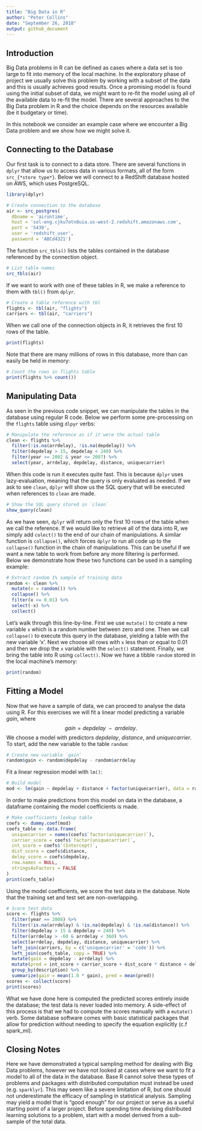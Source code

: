 ```yaml
---
title: "Big Data in R"
author: "Peter Collins"
date: "September 26, 2018"
output: github_document
---
```


## Introduction
Big Data problems in R can be defined as cases where a data set is too large to fit into memory of the local machine. In the exploratory phase of project we usually solve this problem by working with a subset of the data and this is usually achieves good results. Once a promising model is found using the initial subset of data, we might want to re-fit the model using all of the available data to re-fit the model. There are several approaches to the Big Data problem in R and the choice depends on the resources available (be it budgetary or time). 

In this notebook we consider an example case where we encounter a Big Data problem and we show how we might solve it.

## Connecting to the Database
Our first task is to connect to a data store. There are several functions in `dplyr` that allow us to access data in various formats, all of the form `src_{*store type*}`. Below we will connect to a RedShift database hosted on AWS, which uses PostgreSQL.
```r
library(dplyr)

# Create connection to the database
air <- src_postgres(
  dbname = 'airontime', 
  host = 'sol-eng.cjku7otn8uia.us-west-2.redshift.amazonaws.com', 
  port = '5439', 
  user = 'redshift_user', 
  password = 'ABCd4321')
```
The function `src_tbls()` lists the tables contained in the database referenced by the connection object.
```r
# List table names
src_tbls(air)
```
If we want to work with one of these tables in R, we make a reference to them with `tbl()` from `dplyr`.
```r
# Create a table reference with tbl
flights <- tbl(air, "flights")
carriers <- tbl(air, "carriers")
```
When we call one of the connection objects in R, it retrieves the first 10 rows of the table. 
```r
print(flights)
```
Note that there are many millions of rows in this database, more than can easily be held in memory:
``` r
# Count the rows in flights table
print(flights %>% count())
```

## Manipulating Data
As seen in the previous code snippet, we can manipulate the tables in the database using regular R code. Below we perform some pre-processing on the `flights` table using `dlpyr` verbs:
``` r
# Manipulate the reference as if it were the actual table
clean <- flights %>%
  filter(!is.na(arrdelay), !is.na(depdelay)) %>%
  filter(depdelay > 15, depdelay < 240) %>%
  filter(year >= 2002 & year <= 2007) %>%
  select(year, arrdelay, depdelay, distance, uniquecarrier)
```
When this code is run it executes quite fast. This is because `dplyr` uses lazy-evaluation, meaning that the query is only evaluated as needed. If we ask to see `clean`, `dplyr` will show us the SQL query that will be executed when references to `clean` are made.
``` r
# Show the SQL query stored in `clean`
show_query(clean)
```

As we have seen, `dplyr` will return only the first 10 rows of the table when we call the reference. If we would like to retrieve all of the data into R, we simply add `colect()` to the end of our chain of manipulations. A similar function is `collapse()`, which forces `dplyr` to run all code up to the `collapse()` function in the chain of manipulations. This can be useful if we want a new table to work from before any more filtering is performed. Below we demonstrate how these two functions can be used in a sampling example:
``` r
# Extract random 1% sample of training data
random <- clean %>%
  mutate(x = random()) %>%
  collapse() %>%
  filter(x <= 0.01) %>%
  select(-x) %>%
  collect()
```
Let's walk through this line-by-line. First we use `mutate()` to create a new variable `x` which is a random number between zero and one. Then we call `collapse()` to execute this query in the database, yielding a table with the new variable 'x'. Next we choose all rows with `x` less than or equal to 0.01 and then we drop the `x` variable with the `select()` statement. Finally, we bring the table into R using `collect()`.
Now we have a tibble `random` stored in the local machine's memory:
``` r
print(random)
```

## Fitting a Model
Now that we have a sample of data, we can proceed to analyse the data using R. For this exercises we will fit a linear model predicting a variable $gain$, where 
$$
gain = \textit{depdelay } - \textit{ arrdelay}.
$$
We choose a model with predictors $depdelay$, $distance$, and $uniquecarrier$. To start, add the new variable to the table `random`: 
```r
# Create new variable `gain`
random$gain <- random$depdelay - random$arrdelay
```
Fit a linear regression model with `lm()`:
```r
# Build model
mod <- lm(gain ~ depdelay + distance + factor(uniquecarrier), data = random)
```
In order to make predictions from this model on data in the database, a dataframe containing the model coefficients is made.
```r
# Make coefficients lookup table
coefs <- dummy.coef(mod)
coefs_table <- data.frame(
  uniquecarrier = names(coefs$`factor(uniquecarrier)`),
  carrier_score = coefs$`factor(uniquecarrier)`,
  int_score = coefs$`(Intercept)`,
  dist_score = coefs$distance,
  delay_score = coefs$depdelay,
  row.names = NULL, 
  stringsAsFactors = FALSE
)
print(coefs_table)
```
Using the model coefficients, we score the test data in the database. Note that the training set and test set are non-overlapping.
```r
# Score test data
score <- flights %>%
  filter(year == 2008) %>%
  filter(!is.na(arrdelay) & !is.na(depdelay) & !is.na(distance)) %>%
  filter(depdelay > 15 & depdelay < 240) %>%
  filter(arrdelay > -60 & arrdelay < 360) %>%
  select(arrdelay, depdelay, distance, uniquecarrier) %>%
  left_join(carriers, by = c('uniquecarrier' = 'code')) %>%
  left_join(coefs_table, copy = TRUE) %>%
  mutate(gain = depdelay - arrdelay) %>%
  mutate(pred = int_score + carrier_score + dist_score * distance + delay_score * depdelay) %>%
  group_by(description) %>%
  summarize(gain = mean(1.0 * gain), pred = mean(pred))
scores <- collect(score)
print(scores)
```
What we have done here is computed the predicted scores entirely inside the database; the test data is never loaded into memory. A side-effect of this process is that we had to compute the scores manually with a `mutate()` verb. Some database software comes with basic statistical packages that allow for prediction without needing to specify the equation explicitly (c.f spark_ml). 

## Closing Notes
Here we have demonstrated a typical sampling method for dealing with Big Data problems, however we have not looked at cases where we want to fit a model to all of the data in the database. Base R cannot solve these types of problems and packages with distributed computation must instead be used (e.g. `sparklyr`). This may seem like a severe limitation of R, but one should not underestimate the efficacy of sampling in statistical analysis. Sampling may yield a model that is "good enough" for our project or serve as a useful starting point of a larger project. Before spending time devising distributed learning solutions to a problem, start with a model derived from a sub-sample of the total data.

